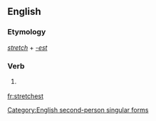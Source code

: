 ==English==

===Etymology===
''[[stretch]]'' + ''[[-est]]''

===Verb===
{{en-verb form}}

# {{context|archaic}} {{form of|Second-person singular simple present form|stretch}}

[[Category:English second-person singular forms]]

[[fr:stretchest]]